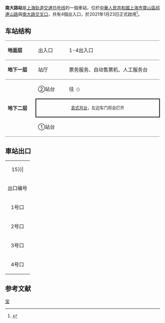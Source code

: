 {{noteTA 
|G1 =Railway}}
{{Infobox station
|name = 南大路
|eng_name = Nanda Road
|symbol_right =
|linecolour = {{上海地铁颜色|15|yes}}
|image = SM L15 Nanda Road Station.jpg
|caption = 南大路站站台
|other_name = 
|country = {{PRC}}
|borough = [[上海市|上海市]][[宝山区_(上海市)|宝山区]][[大场镇_(上海市)|大场镇]]
|address = [[祁连山路|祁连山路]]与[[南大路|南大路]]交叉口
|coordinates = {{coord|31.29331|N|121.38094|E|type:railwaystation}}
|elevation = 
|owned = [[上海申通地铁集团|上海申通地铁集团]]
|operator = [[上海地铁|上海地铁]]
|lines = {{上海地铁线路名|15|SL}}
|distance = 
|platform = 1個[[島式月台|島式月台]]
|tracks = 2条
|bus_routes = 
|bus_stands = 
|connections = 
|structure = 地下车站
|hall = 地下站厅
|depth = 
|levels = 
|interchange = 
|exits = 4个
|architect = 
|architectural_style = 
|colour = 
|type = 
|status = 运营中
|code = 
|classification = 
|website = 
|built = 
|opened = {{Start date|2021|1|23|df=y}}
|pass_year = 
|passengers = 
|pass_system = 
|pass_rank = 
|mpassengers = 
|trains = 
|station_hours = 
|hours = 
|first = 往{{上海地铁起讫站|15|L}}：6:30<br/>往{{上海地铁起讫站|15|R}}：5:37
|last = 往{{上海地铁起讫站|15|L}}：23:29<br/>往{{上海地铁起讫站|15|R}}：22:37
|adjacent = {{adjacent stations|system=上海地铁|line=15|left=丰翔路|right=祁安路}}
}}
'''南大路站'''是[[上海轨道交通15号线|上海轨道交通15号线]]的一個車站，位於[[中華人民共和國|中華人民共和國]][[上海市|上海市]][[宝山区_(上海市)|寶山區]][[祁連山路|祁連山路]]與[[南大路|南大路]][[交叉口|交叉口]]，共有4個出入口，於2021年1月23日正式啟用<ref>{{cite news |title=南大路 |url=http://service.shmetro.com/czxx/index.htm?id=1547&stationname=%E5%8D%97%E5%A4%A7%E8%B7%AF}}</ref>。

==车站结构==
{|cellspacing=0 cellpadding=3
|style="border-top:solid 1px gray;border-bottom:solid 1px gray;" width=100|'''地面层'''
|style="border-top:solid 1px gray;border-bottom:solid 1px gray;" width=100|出入口
|style="border-top:solid 1px gray;border-bottom:solid 1px gray;" width=350|1-4出入口
|-
|style="border-bottom:solid 1px gray;"|'''地下一层'''
|style="border-bottom:solid 1px gray;"|站厅
|style="border-bottom:solid 1px gray;"|票务服务、自动售票机、人工服务台
|-
|style="border-bottom:solid 1px gray;" rowspan=3|'''地下二层'''
|②站台
|{{arrow|L}} {{上海地铁线路名|15}}往{{站|顾村公园}}<small>（{{站|丰翔路}}）</small>
|-
|style="border-right:solid 2px black;border-left:solid 2px black;border-top:solid 2px black;border-bottom:solid 2px black;" colspan=2|<center><small>[[島式月台|島式月台]]，左边车门将会打开</small></center>
|-
|style="border-bottom:solid 1px gray;"|①站台
|style="border-bottom:solid 1px gray;"|{{split text|{{0|{{arrow|R}}}} {{上海地铁线路名|15}}往{{站|紫竹高新区}}<small>（{{站|祁安路}}）</small>|{{arrow|R}}}}
|}
== 車站出口 ==
{| class="wikitable"
|colspan=4 align="center" bgcolor={{上海地铁颜色|15}}|
|-
! 出口编号 !! 建议前往目的地 !! 照片
|-
| 1号口 || ||
|-
| 2号口 || ||
|-
| 3号口 || ||
|-
| 4号口 || ||
|}

==参考文献==
{{commonscat|Nanda Road Station}}
{{reflist}}

{{上海轨道交通15号线车站}}
[[Category:以街道命名的上海軌道交通車站|宝]]